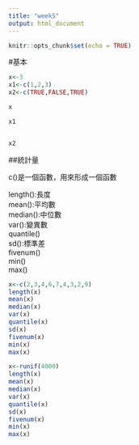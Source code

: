 ```yaml
---
title: "week5"
output: html_document
---
```


```r
knitr::opts_chunk$set(echo = TRUE)
```

#基本

```r
x<-3
x1<-c(1,2,3)
x2<-c(TRUE,FALSE,TRUE)
```

```r
x
```

```r
x1
```

```r
```

```r
x2
```

##統計量  

c()是一個函數，用來形成一個函數  

length():長度  
mean():平均數  
median():中位數  
var():變異數  
quantile()   
sd():標準差  
fivenum()    
min()    
max()  


```r
x<-c(2,3,4,6,7,4,3,2,9)
length(x)
mean(x)
median(x)
var(x)
quantile(x)
sd(x)
fivenum(x)
min(x)
max(x)
```

```r
x<-runif(4000)
length(x)
mean(x)
median(x)
var(x)
quantile(x)
sd(x)
fivenum(x)
min(x)
max(x)
```